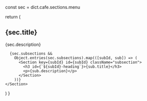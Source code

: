 
  const sec = dict.cafe.sections.menu

  return (
    <Section id="menu" className="main-section">
      <h2 id="menu-heading">{sec.title}</h2>
      <p>{sec.description}</p>

      {sec.subsections &&
        Object.entries(sec.subsections).map(([subId, sub]) => (
          <Section key={subId} id={subId} className="subsection">
            <h3 id={`${subId}-heading`}>{sub.title}</h3>
            <p>{sub.description}</p>
          </Section>
        ))}
    </Section>
  )
}